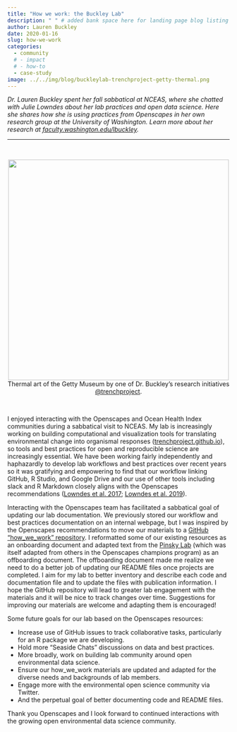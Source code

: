 ```yaml
---
title: "How we work: the Buckley Lab"
description: " " # added bank space here for landing page blog listing (will print first few lines of blog if not)
author: Lauren Buckley
date: 2020-01-16
slug: how-we-work
categories:
  - community
  # - impact
  # - how-to
  - case-study
image: ../../img/blog/buckleylab-trenchproject-getty-thermal.png
---
```


*Dr. Lauren Buckley spent her fall sabbatical at NCEAS, where she chatted with Julie Lowndes about her lab practices and open data science. Here she shares how she is using practices from Openscapes in her own research group at the University of Washington. Learn more about her research at [faculty.washington.edu/lbuckley](http://faculty.washington.edu/lbuckley).*

----

<br> 

<center>
  <a><img src="/img/blog/buckleylab-trenchproject-getty-thermal.png" width="500px"></a>
  <figcaption>Thermal art of the Getty Museum by one of Dr. Buckley's research initiatives  [@trenchproject](https://www.instagram.com/p/B40D3LRnkOL/).
 </figcaption>
</center>

<br> 

I enjoyed interacting with the Openscapes and Ocean Health Index communities during a sabbatical visit to NCEAS. My lab is increasingly working on building computational and visualization tools for translating environmental change into organismal responses ([trenchproject.github.io](https://trenchproject.github.io)), so tools and best practices for open and reproducible science are increasingly essential. We have been working fairly independently and haphazardly to develop lab workflows and best practices over recent years so it was gratifying and empowering to find that our workflow linking GitHub, R Studio, and Google Drive and our use of other tools including slack and R Markdown closely aligns with the Openscapes recommendations ([Lowndes et al. 2017](https://www.nature.com/articles/s41559-017-0160); [Lowndes et al. 2019](https://www.nature.com/articles/d41586-019-03335-4)).
 
Interacting with the Openscapes team has facilitated a sabbatical goal of updating our lab documentation. We previously stored our workflow and best practices documentation on an internal webpage, but I was inspired by the Openscapes recommendations to move our materials to a [GitHub “how_we_work” repository](https://github.com/HuckleyLab/how_we_work). I reformatted some of our existing resources as an onboarding document and adapted text from the [Pinsky Lab](https://github.com/pinskylab/how_we_work) (which was itself adapted from others in the Openscapes champions program) as an offboarding document. The offboarding document made me realize we need to do a better job of updating our README files once projects are completed. I aim for my lab to better inventory and describe each code and documentation file and to update the files with publication information. I hope the GitHub repository will lead to greater lab engagement with the materials and it will be nice to track changes over time. Suggestions for improving our materials are welcome and adapting them is encouraged!
 
Some future goals for our lab based on the Openscapes resources:

- Increase use of GitHub issues to track collaborative tasks, particularly for an R package we are developing.
- Hold more “Seaside Chats” discussions on data and best practices.
- More broadly, work on building lab community around open environmental data science.
- Ensure our how_we_work materials are updated and adapted for the diverse needs and backgrounds of lab members.
- Engage more with the environmental open science community via Twitter.
- And the perpetual goal of better documenting code and README files.
 
Thank you Openscapes and I look forward to continued interactions with the growing open environmental data science community.


<br>
